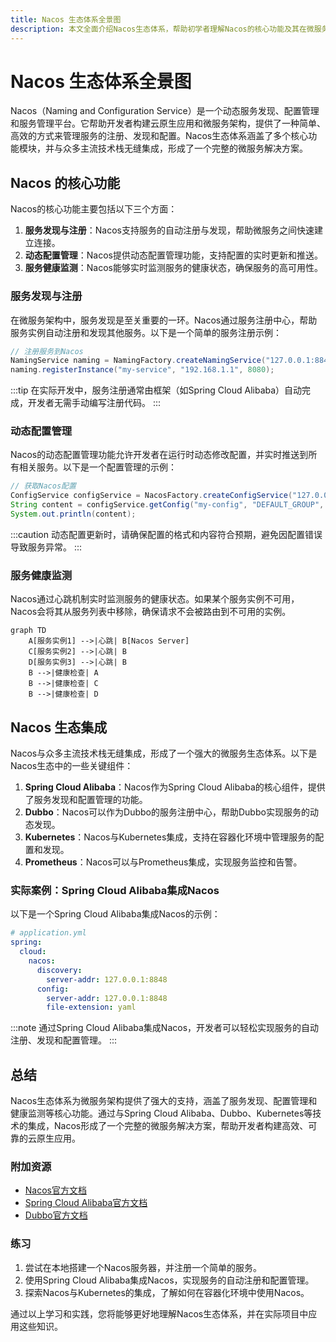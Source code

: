 ```yaml
---
title: Nacos 生态体系全景图
description: 本文全面介绍Nacos生态体系，帮助初学者理解Nacos的核心功能及其在微服务架构中的应用场景。
---
```


# Nacos 生态体系全景图

Nacos（Naming and Configuration Service）是一个动态服务发现、配置管理和服务管理平台。它帮助开发者构建云原生应用和微服务架构，提供了一种简单、高效的方式来管理服务的注册、发现和配置。Nacos生态体系涵盖了多个核心功能模块，并与众多主流技术栈无缝集成，形成了一个完整的微服务解决方案。

## Nacos 的核心功能

Nacos的核心功能主要包括以下三个方面：

1. **服务发现与注册**：Nacos支持服务的自动注册与发现，帮助微服务之间快速建立连接。
2. **动态配置管理**：Nacos提供动态配置管理功能，支持配置的实时更新和推送。
3. **服务健康监测**：Nacos能够实时监测服务的健康状态，确保服务的高可用性。

### 服务发现与注册

在微服务架构中，服务发现是至关重要的一环。Nacos通过服务注册中心，帮助服务实例自动注册和发现其他服务。以下是一个简单的服务注册示例：

```java
// 注册服务到Nacos
NamingService naming = NamingFactory.createNamingService("127.0.0.1:8848");
naming.registerInstance("my-service", "192.168.1.1", 8080);
```

:::tip
在实际开发中，服务注册通常由框架（如Spring Cloud Alibaba）自动完成，开发者无需手动编写注册代码。
:::

### 动态配置管理

Nacos的动态配置管理功能允许开发者在运行时动态修改配置，并实时推送到所有相关服务。以下是一个配置管理的示例：

```java
// 获取Nacos配置
ConfigService configService = NacosFactory.createConfigService("127.0.0.1:8848");
String content = configService.getConfig("my-config", "DEFAULT_GROUP", 5000);
System.out.println(content);
```

:::caution
动态配置更新时，请确保配置的格式和内容符合预期，避免因配置错误导致服务异常。
:::

### 服务健康监测

Nacos通过心跳机制实时监测服务的健康状态。如果某个服务实例不可用，Nacos会将其从服务列表中移除，确保请求不会被路由到不可用的实例。

```mermaid
graph TD
    A[服务实例1] -->|心跳| B[Nacos Server]
    C[服务实例2] -->|心跳| B
    D[服务实例3] -->|心跳| B
    B -->|健康检查| A
    B -->|健康检查| C
    B -->|健康检查| D
```

## Nacos 生态集成

Nacos与众多主流技术栈无缝集成，形成了一个强大的微服务生态体系。以下是Nacos生态中的一些关键组件：

1. **Spring Cloud Alibaba**：Nacos作为Spring Cloud Alibaba的核心组件，提供了服务发现和配置管理的功能。
2. **Dubbo**：Nacos可以作为Dubbo的服务注册中心，帮助Dubbo实现服务的动态发现。
3. **Kubernetes**：Nacos与Kubernetes集成，支持在容器化环境中管理服务的配置和发现。
4. **Prometheus**：Nacos可以与Prometheus集成，实现服务监控和告警。

### 实际案例：Spring Cloud Alibaba集成Nacos

以下是一个Spring Cloud Alibaba集成Nacos的示例：

```yaml
# application.yml
spring:
  cloud:
    nacos:
      discovery:
        server-addr: 127.0.0.1:8848
      config:
        server-addr: 127.0.0.1:8848
        file-extension: yaml
```

:::note
通过Spring Cloud Alibaba集成Nacos，开发者可以轻松实现服务的自动注册、发现和配置管理。
:::

## 总结

Nacos生态体系为微服务架构提供了强大的支持，涵盖了服务发现、配置管理和健康监测等核心功能。通过与Spring Cloud Alibaba、Dubbo、Kubernetes等技术的集成，Nacos形成了一个完整的微服务解决方案，帮助开发者构建高效、可靠的云原生应用。

### 附加资源

- [Nacos官方文档](https://nacos.io/zh-cn/docs/what-is-nacos.html)
- [Spring Cloud Alibaba官方文档](https://spring.io/projects/spring-cloud-alibaba)
- [Dubbo官方文档](https://dubbo.apache.org/zh/docs/)

### 练习

1. 尝试在本地搭建一个Nacos服务器，并注册一个简单的服务。
2. 使用Spring Cloud Alibaba集成Nacos，实现服务的自动注册和配置管理。
3. 探索Nacos与Kubernetes的集成，了解如何在容器化环境中使用Nacos。

通过以上学习和实践，您将能够更好地理解Nacos生态体系，并在实际项目中应用这些知识。
